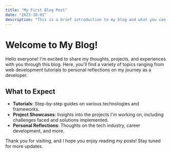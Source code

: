 ```yaml
---
title: "My First Blog Post"
date: "2023-10-01"
description: "This is a brief introduction to my blog and what you can expect to find here."
---
```


# Welcome to My Blog!

Hello everyone! I'm excited to share my thoughts, projects, and experiences with you through this blog. Here, you'll find a variety of topics ranging from web development tutorials to personal reflections on my journey as a developer.

## What to Expect

- **Tutorials**: Step-by-step guides on various technologies and frameworks.
- **Project Showcases**: Insights into the projects I'm working on, including challenges faced and solutions implemented.
- **Personal Reflections**: Thoughts on the tech industry, career development, and more.

Thank you for visiting, and I hope you enjoy reading my posts! Stay tuned for more updates.